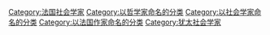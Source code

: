 {{noteTA
|T=zh-hans:分类:埃米尔·涂尔干; zh-hant:分類:艾彌爾·涂爾幹
|1=zh-hans:埃米尔; zh-hant:艾彌爾
|2=zh-hans:涂尔干; zh-hant:涂爾幹
|3=zh-hans:失范; zh-hant:失範
}}
[[Category:法国社会学家|Category:法国社会学家]]
[[Category:以哲学家命名的分类|Category:以哲学家命名的分类]]
[[Category:以社会学家命名的分类|Category:以社会学家命名的分类]]
[[Category:以法国作家命名的分类|Category:以法国作家命名的分类]]
[[Category:犹太社会学家|Category:犹太社会学家]]